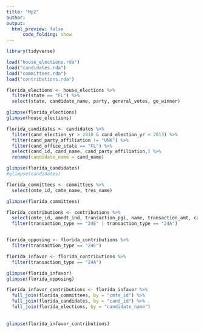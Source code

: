 ```yaml
---
title: "Mp2"
author:
output:
  html_preview: false
      code_folding: show
---
```


```r
library(tidyverse)
```


```r
load("house_elections.rda")
load("candidates.rda")
load("committees.rda")
load("contributions.rda")
```

```r
florida_elections <- house_elections %>%
  filter(state == "FL") %>%
  select(state, candidate_name, party, general_votes, ge_winner)

glimpse(florida_elections)
glimpse(house_elections)
```


```r
florida_candidates <- candidates %>%
  filter(cand_election_yr > 2010 & cand_election_yr < 2013) %>%
  filter(cand_party_affiliation != "UNK") %>%
  filter(cand_office_state == "FL") %>%
  select(cand_id, cand_name, cand_party_affiliation,) %>%
  rename(candidate_name = cand_name)

glimpse(florida_candidates)
#glimpse(candidates)
```

```r
florida_committees <- committees %>%
  select(cmte_id, cmte_name, tres_name)

glimpse(florida_committees)
```

```r
florida_contributions <- contributions %>%
  select(cmte_id, amndt_ind, transaction_pgi, name, transaction_amt, cand_id, tran_id, transaction_type) %>%
  filter(transaction_type == "24E" | transaction_type == "24A")


florida_opposing <- florida_contributions %>%
  filter(transaction_type == "24E")

florida_infavor <- florida_contributions %>%
  filter(transaction_type == "24A")

glimpse(florida_infavor)
glimpse(florida_opposing)
```


```r
florida_infavor_contributions <- florida_infavor %>%
  full_join(florida_committees, by = "cmte_id") %>%
  full_join(florida_candidates, by = "cand_id") %>%
  full_join(florida_elections, by = "candidate_name") 
  
  
glimpse(florida_infavor_contributions)
```





